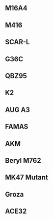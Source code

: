 
## M16A4

<Weapon weaponName="M16A4"/>

## M416

<Weapon weaponName="M416"/>

## SCAR-L

<Weapon weaponName="SCAR-L"/>

## G36C

<Weapon weaponName="G36C"/>

## QBZ95

<Weapon weaponName="QBZ95"/>

## K2

<Weapon weaponName="K2"/>

## AUG A3

<Weapon weaponName="AUG"/>

## FAMAS

<Weapon weaponName="FAMAS"/>

## AKM

<Weapon weaponName="AKM"/>

## Beryl M762

<Weapon weaponName="Beryl M762"/>

## MK47 Mutant

<Weapon weaponName="MK47 Mutant"/>

## Groza

<Weapon weaponName="Groza"/>

## ACE32

<Weapon weaponName="ACE32"/>